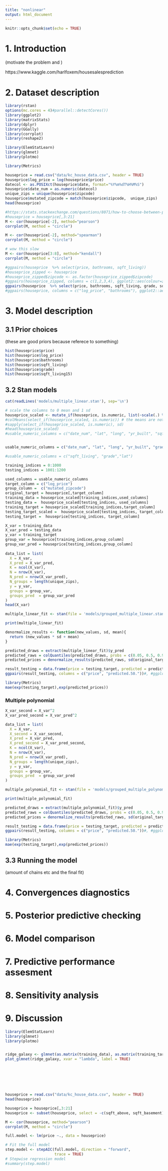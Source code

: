 ```yaml
---
title: "nonlinear"
output: html_document
---
```


```r
knitr::opts_chunk$set(echo = TRUE)
```

# 1. Introduction

(motivate the problem and )


https://www.kaggle.com/harlfoxem/housesalesprediction



# 2. Dataset description

```r
library(rstan)
options(mc.cores = 4)#parallel::detectCores())
library(ggplot2)
library(matrixStats)
library(dplyr)
library(GGally)
library(corrplot)
library(reshape2)

library(ElemStatLearn)
library(glmnet)
library(plotmo)

library(Metrics)

```



```r
houseprice = read.csv("data/kc_house_data.csv", header = TRUE)
houseprice$log_price = log(houseprice$price)
datecol <- as.POSIXct(houseprice$date, format="%Y%m%dT%H%M%S")
houseprice$date_num = as.numeric(datecol)
unique_zips = unique(houseprice$zipcode)
houseprice$mutated_zipcode = match(houseprice$zipcode,  unique_zips)
head(houseprice)
```

```r
#https://stats.stackexchange.com/questions/8071/how-to-choose-between-pearson-and-spearman-correlation
#houseprice = houseprice[,3:21]
M <- cor(houseprice[-2], method="pearson")
corrplot(M, method = "circle")
```




```r
M <- cor(houseprice[-2], method="spearman")
corrplot(M, method = "circle")
```

```r
# wow this slow
M <- cor(houseprice[3:8], method="kendall")
corrplot(M, method = "circle")
```




```r
#ggpairs(houseprice  %>% select(price, bathrooms, sqft_living))
#houseprice_zipped <- houseprice
#houseprice_zipped$zipcode <- as.factor(houseprice_zipped$zipcode)
#ggpairs(houseprice_zipped, columns = c(1,2,3,4), ggplot2::aes(colour=zipcode)) 
ggpairs(houseprice  %>% select(price, bathrooms, sqft_living, grade, sqft_above, sqft_living15))
#ggpairs(houseprice, columns = c("log_price", "bathrooms"), ggplot2::aes(colour=factor(as.integer(lat*20)), alpha=0.75)) 
```

# 3. Model description


## 3.1 Prior choices

(these are good priors because referece to something)


```r
hist(houseprice$price)
hist(houseprice$log_price)
hist(houseprice$bathrooms)
hist(houseprice$sqft_living)
hist(houseprice$grade)
hist(houseprice$sqft_living15)
```

## 3.2 Stan models

```r

cat(readLines('models/multiple_linear.stan'), sep='\n')
```


```r
# scale the columns to 0 mean and 1 sd
houseprice_scaled <- mutate_if(houseprice, is.numeric, list(~scale(.) %>% as.vector))
#colMeans(select_if(houseprice_scaled, is.numeric)) # the means are not exactly 0 but close
#sapply(select_if(houseprice_scaled, is.numeric), sd)
#head(houseprice_scaled)
#usable_numeric_columns = c("date_num", "lat", "long", "yr_built", "sqft_basement", "sqft_above", "grade", "condition", "view", "waterfront", #"floors", "sqft_lot", "sqft_living", "bathrooms", "bedrooms")


usable_numeric_columns = c("date_num", "lat", "long", "yr_built", "grade", "condition", "view", "waterfront", "floors", "sqft_lot", "sqft_living", "bathrooms", "bedrooms")

#usable_numeric_columns = c("sqft_living", "grade","lat")


```

```r
training_indices = 0:1000
testing_indices = 1001:1200

used_columns = usable_numeric_columns
target_column = c("log_price")
group_column =  c("mutated_zipcode")
original_target = houseprice[,target_column]
training_data = houseprice_scaled[training_indices,used_columns]
testing_data =  houseprice_scaled[testing_indices, used_columns]
training_target = houseprice_scaled[training_indices,target_column]
testing_target_scaled =  houseprice_scaled[testing_indices, target_column]
testing_target =  houseprice[testing_indices, target_column]

X_var = training_data
X_var_pred = testing_data
y_var = training_target
group_var = houseprice[training_indices,group_column]
group_var_pred = houseprice[testing_indices,group_column]
  
data_list = list(
  X = X_var,
  X_pred = X_var_pred,
  K = ncol(X_var),
  N = nrow(X_var),
  N_pred = nrow(X_var_pred),
  N_groups = length(unique_zips),
  y = y_var,
  groups = group_var,
  groups_pred  = group_var_pred
)
head(X_var)
```


```r
multiple_linear_fit <- stan(file = 'models/grouped_multiple_linear.stan', data = data_list)
```

```r
print(multiple_linear_fit)
```


```r
denormalize_results <- function(new_values, sd, mean){
  return (new_values * sd + mean)
}
```

```r
predicted_draws = extract(multiple_linear_fit)$y_pred
predicted_raws = colQuantiles(predicted_draws, probs = c(0.05, 0.5, 0.95))
predicted_prices = denormalize_results(predicted_raws, sd(original_target), mean(original_target))
```


```r
result_testing = data.frame(price = testing_target, predicted = predicted_prices)
ggpairs(result_testing, columns = c("price", "predicted.50."))#, #ggplot2::aes(colour=factor(as.integer(lat*20)), alpha=0.75)) 
```
```r
library(Metrics)
mae(exp(testing_target),exp(predicted_prices))
```



### Multiple polynomial

```r
X_var_second = X_var^2
X_var_pred_second = X_var_pred^2

data_list = list(
  X = X_var,
  X_second = X_var_second,
  X_pred = X_var_pred,
  X_pred_second = X_var_pred_second,
  K = ncol(X_var),
  N = nrow(X_var),
  N_pred = nrow(X_var_pred),
  N_groups = length(unique_zips),
  y = y_var,
  groups = group_var,
  groups_pred  = group_var_pred
)
```




```r
multiple_polynomial_fit <- stan(file = 'models/grouped_multiple_polynomial.stan', data = data_list)
```



```r
print(multiple_polynomial_fit)
```


```r
predicted_draws = extract(multiple_polynomial_fit)$y_pred
predicted_raws = colQuantiles(predicted_draws, probs = c(0.05, 0.5, 0.95))
predicted_prices = denormalize_results(predicted_raws, sd(original_target), mean(original_target))
```


```r
result_testing = data.frame(price = testing_target, predicted = predicted_prices)
ggpairs(result_testing, columns = c("price", "predicted.50."))#, #ggplot2::aes(colour=factor(as.integer(lat*20)), alpha=0.75)) 
```


```r
library(Metrics)
mae(exp(testing_target),exp(predicted_prices))
```





## 3.3 Running the model

(amount of chains etc and the final fit)





# 4. Convergences diagnostics


# 5. Posterior predictive checking



# 6. Model comparison


# 7. Predictive performance assesment


# 8. Sensitivity analysis



# 9. Discussion







```R
library(ElemStatLearn)
library(glmnet)
library(plotmo)


ridge_galaxy <- glmnet(as.matrix(training_data), as.matrix(training_target), alpha = 1)
plot_glmnet(ridge_galaxy, xvar = "lambda", label = TRUE)








```










```r
houseprice = read.csv("data/kc_house_data.csv", header = TRUE)
head(houseprice)

```




```r
houseprice = houseprice[,3:21]
houseprice <- subset(houseprice, select = -c(sqft_above, sqft_basement))


```

```r
M <- cor(houseprice, method="pearson")
corrplot(M, method = "circle")
```


```r
full.model <- lm(price ~., data = houseprice)

# Fit the full model 
step.model <- stepAIC(full.model, direction = "forward", 
                      trace = TRUE)
# Stepwise regression model
#summary(step.model)

```








